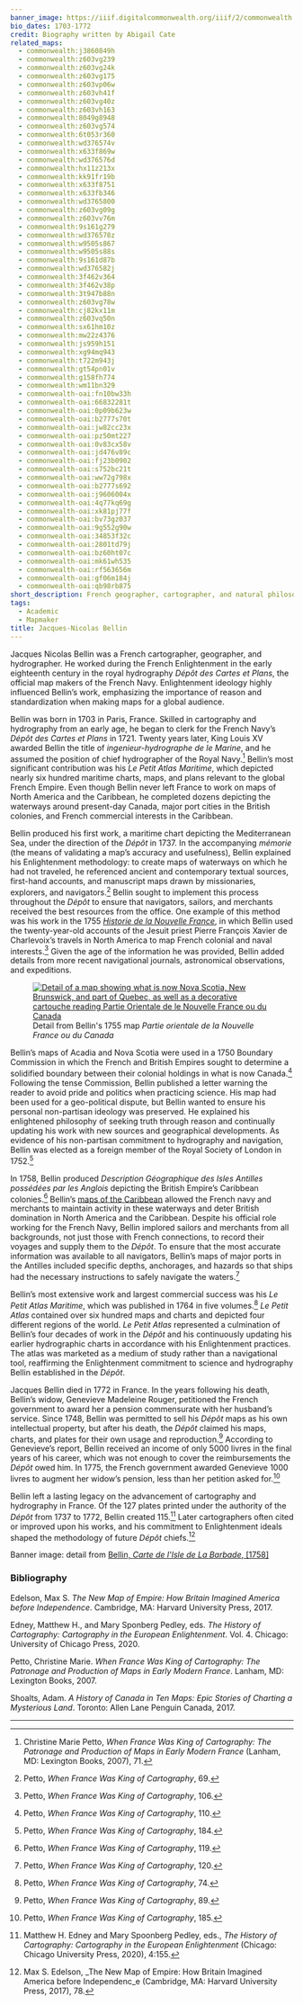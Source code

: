 ```yaml
---
banner_image: https://iiif.digitalcommonwealth.org/iiif/2/commonwealth:6t053r378/1098,883,5270,2307/,1200/0/default.jpg
bio_dates: 1703-1772
credit: Biography written by Abigail Cate
related_maps:
  - commonwealth:j3860849h
  - commonwealth:z603vg239
  - commonwealth:z603vg24k
  - commonwealth:z603vg175
  - commonwealth:z603vp06w
  - commonwealth:z603vh41f
  - commonwealth:z603vg40z
  - commonwealth:z603vh163
  - commonwealth:8049g8948
  - commonwealth:z603vg574
  - commonwealth:6t053r360
  - commonwealth:wd376574v
  - commonwealth:x633f869w
  - commonwealth:wd376576d
  - commonwealth:hx11z213x
  - commonwealth:kk91fr19b
  - commonwealth:x633f8751
  - commonwealth:x633fb346
  - commonwealth:wd3765800
  - commonwealth:z603vg09g
  - commonwealth:z603vv76m
  - commonwealth:9s161g279
  - commonwealth:wd376578z
  - commonwealth:w9505s867
  - commonwealth:w9505s88s
  - commonwealth:9s161d87b
  - commonwealth:wd376582j
  - commonwealth:3f462v364
  - commonwealth:3f462v38p
  - commonwealth:3t947b88n
  - commonwealth:z603vg78w
  - commonwealth:cj82kx11m
  - commonwealth:z603vq50n
  - commonwealth:sx61hm10z
  - commonwealth:mw22z4376
  - commonwealth:js959h151
  - commonwealth:xg94mq943
  - commonwealth:t722m943j
  - commonwealth:gt54pn01v
  - commonwealth:g158fh774
  - commonwealth:wm11bn329
  - commonwealth-oai:fn10bw33h
  - commonwealth-oai:66832281t
  - commonwealth-oai:0p09b623w
  - commonwealth-oai:b2777s70t
  - commonwealth-oai:jw82cc23x
  - commonwealth-oai:pz50mt227
  - commonwealth-oai:0v83cx58v
  - commonwealth-oai:jd476v89c
  - commonwealth-oai:fj23b0902
  - commonwealth-oai:s752bc21t
  - commonwealth-oai:ww72g798x
  - commonwealth-oai:b2777s692
  - commonwealth-oai:j9606004x
  - commonwealth-oai:4q77kq69g
  - commonwealth-oai:xk81pj77f
  - commonwealth-oai:bv73gz037
  - commonwealth-oai:9g552g90w
  - commonwealth-oai:34853f32c
  - commonwealth-oai:2801td79j
  - commonwealth-oai:bz60ht07c
  - commonwealth-oai:mk61wh535
  - commonwealth-oai:rf563656m
  - commonwealth-oai:gf06m184j
  - commonwealth-oai:qb98rb875
short_description: French geographer, cartographer, and natural philosopher
tags:
  - Academic
  - Mapmaker
title: Jacques-Nicolas Bellin
---
```



Jacques Nicolas Bellin was a French cartographer, geographer, and hydrographer. He worked during the French Enlightenment in the early eighteenth century in the royal hydrography _Dépôt des Cartes et Plans_, the official map makers of the French Navy. Enlightenment ideology highly influenced Bellin’s work, emphasizing the importance of reason and standardization when making maps for a global audience.

Bellin was born in 1703 in Paris, France. Skilled in cartography and hydrography from an early age, he began to clerk for the French Navy’s _Dépôt des Cartes et Plans_ in 1721. Twenty years later, King Louis XV awarded Bellin the title of _ingenieur-hydrographe de le Marine_, and he assumed the position of chief hydrographer of the Royal Navy.[^1] Bellin’s most significant contribution was his _Le Petit Atlas Maritime_, which depicted nearly six hundred maritime charts, maps, and plans relevant to the global French Empire. Even though Bellin never left France to work on maps of North America and the Caribbean, he completed dozens depicting the waterways around present-day Canada, major port cities in the British colonies, and French commercial interests in the Caribbean.

Bellin produced his first work, a maritime chart depicting the Mediterranean Sea, under the direction of the _Dépôt_ in 1737. In the accompanying _mémorie_ (the means of validating a map’s accuracy and usefulness), Bellin explained his Enlightenment methodology: to create maps of waterways on which he had not traveled, he referenced ancient and contemporary textual sources, first-hand accounts, and manuscript maps drawn by missionaries, explorers, and navigators.[^2] Bellin sought to implement this process throughout the _Dépôt_ to ensure that navigators, sailors, and merchants received the best resources from the office. One example of this method was his work in the 1755 [_Historie de la Nouvelle France_](/maps/commonwealth:w9505s88s/), in which Bellin used the twenty-year-old accounts of the Jesuit priest Pierre François Xavier de Charlevoix’s travels in North America to map French colonial and naval interests.[^3] Given the age of the information he was provided, Bellin added details from more recent navigational journals, astronomical observations, and expeditions.

<figure class="table m-auto">
  <a href="/maps/commonwealth:w9505s88s/">
    <img src="https://iiif.digitalcommonwealth.org/iiif/2/commonwealth:w9505s892/1671,3874,6373,2744/full/0/default.jpg" alt="Detail of a map showing what is now Nova Scotia, New Brunswick, and part of Quebec, as well as a decorative cartouche reading Partie Orientale de le Nouvelle France ou du Canada" />
  </a>
  <figcaption class="table-caption caption-bottom mt-0">
    Detail from Bellin&#39;s 1755 map <em>Partie orientale de la Nouvelle France ou du Canada</em>
  </figcaption>
</figure>

Bellin’s maps of Acadia and Nova Scotia were used in a 1750 Boundary Commission in which the French and British Empires sought to determine a solidified boundary between their colonial holdings in what is now Canada.[^4] Following the tense Commission, Bellin published a letter warning the reader to avoid pride and politics when practicing science. His map had been used for a geo-political dispute, but Bellin wanted to ensure his personal non-partisan ideology was preserved. He explained his enlightened philosophy of seeking truth through reason and continually updating his work with new sources and geographical developments. As evidence of his non-partisan commitment to hydrography and navigation, Bellin was elected as a foreign member of the Royal Society of London in 1752.[^5]

In 1758, Bellin produced _Description Géographique des Isles Antilles possédées par les Anglois_ depicting the British Empire’s Caribbean colonies.[^6] Bellin’s [maps of the Caribbean](/maps/commonwealth:6t053r360/) allowed the French navy and merchants to maintain activity in these waterways and deter British domination in North America and the Caribbean. Despite his official role working for the French Navy, Bellin implored sailors and merchants from all backgrounds, not just those with French connections, to record their voyages and supply them to the _Dépôt_. To ensure that the most accurate information was available to all navigators, Bellin’s maps of major ports in the Antilles included specific depths, anchorages, and hazards so that ships had the necessary instructions to safely navigate the waters.[^7]

<InlineMapViewer identifier="commonwealth__3f462v364" />

Bellin’s most extensive work and largest commercial success was his _Le Petit Atlas Maritime_, which was published in 1764 in five volumes.[^8] _Le Petit Atlas_ contained over six hundred maps and charts and depicted four different regions of the world. _Le Petit Atlas_ represented a culmination of Bellin’s four decades of work in the _Dépôt_ and his continuously updating his earlier hydrographic charts in accordance with his Enlightenment practices. The atlas was marketed as a medium of study rather than a navigational tool, reaffirming the Enlightenment commitment to science and hydrography Bellin established in the _Dépôt_.

Jacques Bellin died in 1772 in France. In the years following his death, Bellin’s widow, Genevieve Madeleine Rouger, petitioned the French government to award her a pension commensurate with her husband’s service. Since 1748, Bellin was permitted to sell his _Dépôt_ maps as his own intellectual property, but after his death, the _Dépôt_ claimed his maps, charts, and plates for their own usage and reproduction.[^9] According to Genevieve’s report, Bellin received an income of only 5000 livres in the final years of his career, which was not enough to cover the reimbursements the _Dépôt_ owed him. In 1775, the French government awarded Genevieve 1000 livres to augment her widow’s pension, less than her petition asked for.[^10]

Bellin left a lasting legacy on the advancement of cartography and hydrography in France. Of the 127 plates printed under the authority of the _Dépôt_ from 1737 to 1772, Bellin created 115.[^11] Later cartographers often cited or improved upon his works, and his commitment to Enlightenment ideals shaped the methodology of future _Dépôt_ chiefs.[^12]

Banner image: detail from [Bellin, _Carte de l'Isle de La Barbade_, \[1758\]](/maps/commonwealth:6t053r360)

[^1]: Christine Marie Petto, _When France Was King of Cartography: The Patronage and Production of Maps in Early Modern France_ (Lanham, MD: Lexington Books, 2007), 71.

[^2]: Petto, _When France Was King of Cartography_, 69.

[^3]: Petto, _When France Was King of Cartography_, 106.

[^4]: Petto, _When France Was King of Cartography_, 110.

[^5]: Petto, _When France Was King of Cartography_, 184.

[^6]: Petto, _When France Was King of Cartography_, 119.

[^7]: Petto, _When France Was King of Cartography_, 120.

[^8]: Petto, _When France Was King of Cartography_, 74.

[^9]: Petto, _When France Was King of Cartography_, 89.

[^10]: Petto, _When France Was King of Cartography_, 185.

[^11]: Matthew H. Edney and Mary Spoonberg Pedley, eds., _The History of Cartography: Cartography in the European Enlightenment_ (Chicago: Chicago University Press, 2020), 4:155.

[^12]: Max S. Edelson, _The New Map of Empire: How Britain Imagined America before Independenc_e (Cambridge, MA: Harvard University Press, 2017), 78.

### Bibliography

Edelson, Max S. _The New Map of Empire: How Britain Imagined America before Independence_. Cambridge, MA: Harvard University Press, 2017.

Edney, Matthew H., and Mary Sponberg Pedley, eds. _The History of Cartography: Cartography in the European Enlightenment_. Vol. 4. Chicago: University of Chicago Press, 2020.

Petto, Christine Marie. _When France Was King of Cartography: The Patronage and Production of Maps in Early Modern France_. Lanham, MD: Lexington Books, 2007.

Shoalts, Adam. _A History of Canada in Ten Maps: Epic Stories of Charting a Mysterious Land_. Toronto: Allen Lane Penguin Canada, 2017.

***
